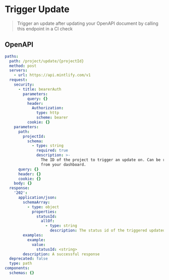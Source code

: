 # Trigger Update

> Trigger an update after updating your OpenAPI document by calling this endpoint in a CI check

## OpenAPI

````yaml POST /project/update/{projectId}
paths:
  path: /project/update/{projectId}
  method: post
  servers:
    - url: https://api.mintlify.com/v1
  request:
    security:
      - title: bearerAuth
        parameters:
          query: {}
          header:
            Authorization:
              type: http
              scheme: bearer
          cookie: {}
    parameters:
      path:
        projectId:
          schema:
            - type: string
              required: true
              description: >-
                The ID of the project to trigger an update on. Can be retrieved
                from your dashboard.
      query: {}
      header: {}
      cookie: {}
    body: {}
  response:
    '202':
      application/json:
        schemaArray:
          - type: object
            properties:
              statusId:
                allOf:
                  - type: string
                    description: The status id of the triggered updated.
        examples:
          example:
            value:
              statusId: <string>
        description: A successful response
  deprecated: false
  type: path
components:
  schemas: {}

````